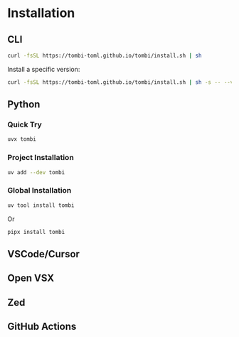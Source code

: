 # Installation

## CLI

```sh
curl -fsSL https://tombi-toml.github.io/tombi/install.sh | sh
```

Install a specific version:

```sh
curl -fsSL https://tombi-toml.github.io/tombi/install.sh | sh -s -- --version 0.2.24
```

## Python

### Quick Try

```bash
uvx tombi
```

### Project Installation

```bash
uv add --dev tombi
```

### Global Installation

```bash
uv tool install tombi
```

Or

```bash
pipx install tombi
```

## VSCode/Cursor

<LinkCard
  title="Tombi - Visual Studio Marketplace"
  description="Extension for Visual Studio Code - TOML Language Server"
  image="/vscode.svg"
  url="https://marketplace.visualstudio.com/items?itemName=tombi-toml.tombi"
/>

## Open VSX

<LinkCard
  title="Tombi - Open VSX Registry"
  description="Extension for Open VSX - TOML Language Server"
  image="/openvsx.png"
  url="https://open-vsx.org/extension/tombi-toml/tombi"
/>

## Zed

<LinkCard
  title="Tombi - Zed Extensions"
  description="Extension for Zed - TOML Language Server"
  image="/zed.jpeg"
  url="https://zed.dev/extensions?query=tombi&filter=language-servers"
/>

## GitHub Actions

<LinkCard
  title="Tombi - GitHub Action"
  description="GitHub Action to install Tombi"
  image="/github-action.png"
  url="https://github.com/tombi-toml/setup-tombi"
/>
